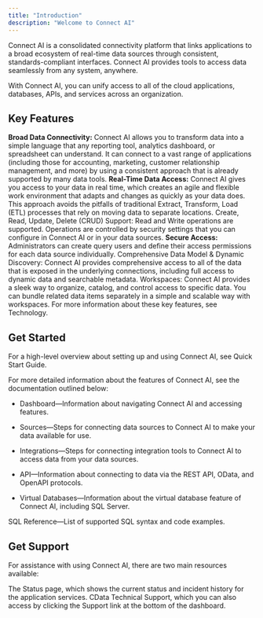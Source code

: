 ```yaml
---
title: "Introduction"
description: "Welcome to Connect AI"
---
```


Connect AI is a consolidated connectivity platform that links applications to a broad ecosystem of real-time data sources through consistent, standards-compliant interfaces. Connect AI provides tools to access data seamlessly from any system, anywhere.

With Connect AI, you can unify access to all of the cloud applications, databases, APIs, and services across an organization.

## Key Features

**Broad Data Connectivity:** Connect AI allows you to transform data into a simple language that any reporting tool, analytics dashboard, or spreadsheet can understand. It can connect to a vast range of applications (including those for accounting, marketing, customer relationship management, and more) by using a consistent approach that is already supported by many data tools.
**Real-Time Data Access:** Connect AI gives you access to your data in real time, which creates an agile and flexible work environment that adapts and changes as quickly as your data does. This approach avoids the pitfalls of traditional Extract, Transform, Load (ETL) processes that rely on moving data to separate locations.
Create, Read, Update, Delete (CRUD) Support: Read and Write operations are supported. Operations are controlled by security settings that you can configure in Connect AI or in your data sources.
**Secure Access:** Administrators can create query users and define their access permissions for each data source individually.
Comprehensive Data Model & Dynamic Discovery: Connect AI provides comprehensive access to all of the data that is exposed in the underlying connections, including full access to dynamic data and searchable metadata.
Workspaces: Connect AI provides a sleek way to organize, catalog, and control access to specific data. You can bundle related data items separately in a simple and scalable way with workspaces.
For more information about these key features, see Technology.

## Get Started
For a high-level overview about setting up and using Connect AI, see Quick Start Guide.

For more detailed information about the features of Connect AI, see the documentation outlined below:

- Dashboard—Information about navigating Connect AI and accessing features.

- Sources—Steps for connecting data sources to Connect AI to make your data available for use.

- Integrations—Steps for connecting integration tools to Connect AI to access data from your data sources.

- API—Information about connecting to data via the REST API, OData, and OpenAPI protocols.

- Virtual Databases—Information about the virtual database feature of Connect AI, including SQL Server.

SQL Reference—List of supported SQL syntax and code examples.

## Get Support
For assistance with using Connect AI, there are two main resources available:

The Status page, which shows the current status and incident history for the application services.
CData Technical Support, which you can also access by clicking the Support link at the bottom of the dashboard.